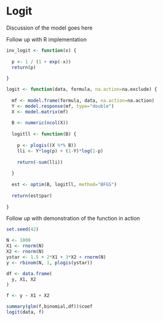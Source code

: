 # Logit

Discussion of the model goes here

Follow up with R implementation

```r

inv_logit <- function(x) {
  
  p <- 1 / (1 + exp(-x))
  return(p)
  
}

logit <- function(data, formula, na.action=na.exclude) {
  
  mf <- model.frame(formula, data, na.action=na.action)
  Y <- model.response(mf, type="double")
  X <- model.matrix(mf)
  
  B <- numeric(ncol(X))
  
  logitll <- function(B) {
    
    p <- plogis((X %*% B))
    lli <- Y*log(p) + (1-Y)*log(1-p)
    
    return(-sum(lli))
    
  }
  
  est <- optim(B, logitll, method="BFGS")
  
  return(est$par)
  
}


```


Follow up with demonstration of the function in action

```r

set.seed(42)

N <- 1000
X1 <- rnorm(N)
X2 <- rnorm(N)
ystar <- 1.5 + 2*X1 + 3*X2 + rnorm(N)
y <- rbinom(N, 1, plogis(ystar))

df <- data.frame(
  y, X1, X2
)

f <- y ~ X1 + X2

summary(glm(f,binomial,df))$coef
logit(data, f)

```
